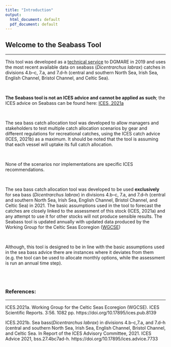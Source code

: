 ```yaml
---
title: "Introduction"
output:
  html_document: default
  pdf_document: default
---
```



## Welcome to the Seabass Tool
***


This tool was developed as a [technical service](TechnicalService.pdf) to DGMARE in 2019 and uses the most recent available data on seabass (*Dicentrarchus labrax*) catches in divisions 4.b–c, 7.a, and 7.d–h (central and southern North Sea, Irish Sea, English Channel, Bristol Channel, and Celtic Sea).

<br>

**The Seabass tool is not an ICES advice and cannot be applied as such**; the ICES advice on Seabass can be found here: [ICES, 2021a](https://www.ices.dk/sites/pub/Publication%20Reports/Advice/2021/2021/bss.27.4bc7ad-h.pdf)

<br>

The sea bass catch allocation tool was developed to allow managers and stakeholders to test multiple catch allocation scenarios by gear and different regulations for recreational catches, using the ICES catch advice (ICES, 2021b) as a maximum. It should be noted that the tool is assuming that each vessel will uptake its full catch allocation.

<br>

None of the scenarios nor implementations are specific ICES recommendations.

<br>

The sea bass catch allocation tool was developed to be used **exclusively** for sea bass (*Dicentrarchus labrax*) in divisions 4.b–c, 7.a, and 7.d–h (central and southern North Sea, Irish Sea, English Channel, Bristol Channel, and Celtic Sea) in 2021. The basic assumptions used in the tool to forecast the catches are closely linked to the assessment of this stock (ICES, 2021a) and any attempt to use it for other stocks will not produce sensible results. The Seabass tool is updated annually with updated data produced by the Working Group for the Celtic Seas Ecoregion  ([WGCSE](https://www.ices.dk/community/groups/Pages/WGCSE.aspx))


<br>

Although, this tool is designed to be in line with the basic assumptions used in the sea bass advice there are instances where it deviates from them (e.g. the tool can be used to allocate monthly options, while the assessment is run an annual time step). 

<br>
<br>


### **References:**
***


ICES.2021a. Working Group for the Celtic Seas Ecoregion (WGCSE). ICES Scientific Reports. 3:56. 1082 pp. https://doi.org/10.17895/ices.pub.8139

ICES.2021b. Sea  bass(*Dicentrarchus  labrax*)  in  divisions 4.b–c,7.a,  and 7.d–h (central  and southern  North  Sea,  Irish  Sea,  English  Channel,  Bristol  Channel,  and  Celtic  Sea. In Report of the ICES Advisory Committee, 2021. ICES Advice 2021, bss.27.4bc7ad-h. https://doi.org/10.17895/ices.advice.7733



